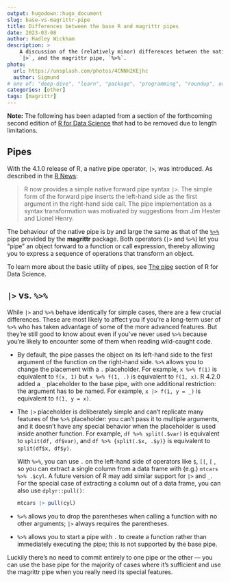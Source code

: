 ```yaml
---
output: hugodown::hugo_document
slug: base-vs-magrittr-pipe
title: Differences between the base R and magrittr pipes
date: 2023-03-08
author: Hadley Wickham
description: >
    A discussion of the (relatively minor) differences between the native R pipe, 
    `|>`, and the magrittr pipe, `%>%`.
photo:
  url: https://unsplash.com/photos/4CNNH2KEjhc
  author: Sigmund
# one of: "deep-dive", "learn", "package", "programming", "roundup", or "other"
categories: [other] 
tags: [magrittr]
---
```


<!--
TODO:
* [x] Look over / edit the post's title in the yaml
* [x] Edit (or delete) the description; note this appears in the Twitter card
* [x] Pick category and tags (see existing with `hugodown::tidy_show_meta()`)
* [x] Find photo & update yaml metadata
* [x] Create `thumbnail-sq.jpg`; height and width should be equal
* [x] Create `thumbnail-wd.jpg`; width should be >5x height
* [x] `hugodown::use_tidy_thumbnails()`
* [ ] Add intro sentence, e.g. the standard tagline for the package
* [ ] `usethis::use_tidy_thanks()`
-->

**Note:** The following has been adapted from a section of the forthcoming second edition of [R for Data Science](https://r4ds.hadley.nz/) that had to be removed due to length limitations.

## Pipes

With the 4.1.0 release of R, a native pipe operator, `|>`, was introduced.
As described in the [R News](https://cran.r-project.org/doc/manuals/r-devel/NEWS.html):

> R now provides a simple native forward pipe syntax `|>`. The simple form of the forward pipe inserts the left-hand side as the first argument in the right-hand side call. The pipe implementation as a syntax transformation was motivated by suggestions from Jim Hester and Lionel Henry.  

The behaviour of the native pipe is by and large the same as that of the [`%>%`](https://magrittr.tidyverse.org/reference/pipe.html) pipe provided by the **magrittr** package. 
Both operators (`|>` and `%>%`) let you "pipe" an object forward to a function or call expression, thereby allowing you to express a sequence of operations that transform an object.

To learn more about the basic utility of pipes, see [The pipe](https://r4ds.hadley.nz/data-transform.html#the-pipe) section of R for Data Science.

## `|>` vs. `%>%`

While `|>` and `%>%` behave identically for simple cases, there are a few crucial differences.
These are most likely to affect you if you're a long-term user of `%>%` who has taken advantage of some of the more advanced features.
But they're still good to know about even if you've never used `%>%` because you're likely to encounter some of them when reading wild-caught code.

-   By default, the pipe passes the object on its left-hand side to the first argument of the function on the right-hand side.
    `%>%` allows you to change the placement with a `.` placeholder.
    For example, `x %>% f(1)` is equivalent to `f(x, 1)` but `x %>% f(1, .)` is equivalent to `f(1, x)`.
    R 4.2.0 added a `_` placeholder to the base pipe, with one additional restriction: the argument has to be named.
    For example, `x |> f(1, y = _)` is equivalent to `f(1, y = x)`.

-   The `|>` placeholder is deliberately simple and can't replicate many features of the `%>%` placeholder: you can't pass it to multiple arguments, and it doesn't have any special behavior when the placeholder is used inside another function.
    For example, `df %>% split(.$var)` is equivalent to `split(df, df$var)`, and `df %>% {split(.$x, .$y)}` is equivalent to `split(df$x, df$y)`.

    With `%>%`, you can use `.` on the left-hand side of operators like `$`, `[[`, `[` , so you can extract a single column from a data frame with (e.g.) `mtcars %>% .$cyl`.
    A future version of R may add similar support for `|>` and `_`.
    For the special case of extracting a column out of a data frame, you can also use `dplyr::pull()`:

    ```r
    mtcars |> pull(cyl)
    ```

-   `%>%` allows you to drop the parentheses when calling a function with no other arguments; `|>` always requires the parentheses.

-   `%>%` allows you to start a pipe with `.` to create a function rather than immediately executing the pipe; this is not supported by the base pipe.

Luckily there's no need to commit entirely to one pipe or the other --- you can use the base pipe for the majority of cases where it's sufficient and use the magrittr pipe when you really need its special features.
